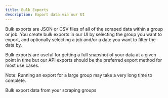 ```yaml
---
title: Bulk Exports
description: Export data via our UI
---
```


Bulk exports are JSON or CSV files of all of the scraped data within a group or job.
You create bulk exports in our UI by selecting the group you want to export, and optionally selecting a job and/or a date you want to filter the data by.

Bulk exports are useful for getting a full snapshot of your data at a given point in time but our API exports should be the preferred export method for most use cases.

<Warning>Note: Running an export for a large group may take a very long time to complete.</Warning>

<CardGroup cols={1}>
  <Card title="AIFlow Exports Page" icon="files" href="https://app.aiflow.guru/exports">
    Bulk export data from your scraping groups
  </Card>
</CardGroup>
